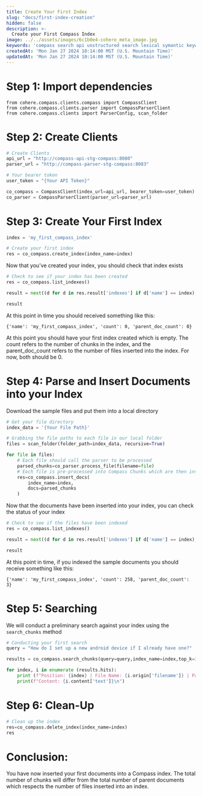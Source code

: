 ```yaml
---
title: Create Your First Index
slug: "docs/first-index-creation"
hidden: false
description: >-
  Create your First Compass Index
image: ../../assets/images/6c1b0e4-cohere_meta_image.jpg
keywords: 'compass search api unstructured search lexical symantic keyword rerank dense sparse'
createdAt: 'Mon Jan 27 2024 10:14:00 MST (U.S. Mountain Time)'
updatedAt: 'Mon Jan 27 2024 10:14:00 MST (U.S. Mountain Time)'
---
```


# Step 1: Import dependencies
```
from cohere.compass.clients.compass import CompassClient
from cohere.compass.clients.parser import CompassParserClient
from cohere.compass.clients import ParserConfig, scan_folder
```

# Step 2: Create Clients

```python
# Create Clients
api_url = "http://compass-api-stg-compass:8080"
parser_url = "http://compass-parser-stg-compass:8083"

# Your bearer token
user_token = "{Your API Token}"

co_compass = CompassClient(index_url=api_url, bearer_token=user_token)
co_parser = CompassParserClient(parser_url=parser_url)
```

# Step 3: Create Your First Index

```python
index = 'my_first_compass_index'

# Create your first index
res = co_compass.create_index(index_name=index)
```

Now that you’ve created your index, you should check that index exists

```python
# Check to see if your index has been created
res = co_compass.list_indexes()

result = next((d for d in res.result['indexes'] if d['name'] == index), None)

result
```

At this point in time you should received something like this: 

`{'name': 'my_first_compass_index', 'count': 0, 'parent_doc_count': 0}`

At this point you should have your first index created which is empty. The count refers to the number of chunks in the index, and the parent_doc_count refers to the number of files inserted into the index. For now, both should be 0.

# Step 4: Parse and Insert Documents into your Index

Download the sample files and put them into a local directory

```python
# Get your file directory
index_data = '{Your File Path}'

# Grabbing the file paths to each file in our local folder
files = scan_folder(folder_path=index_data, recursive=True)

for file in files:
    # Each file should call the parser to be processed
    parsed_chunks=co_parser.process_file(filename=file)
    # Each file is pre-processed into Compass Chunks which are then inserted into the Index
    res=co_compass.insert_docs(
        index_name=index,
        docs=parsed_chunks
    )
```

Now that the documents have been inserted into your index, you can check the status of your index

```python
# Check to see if the files have been indexed
res = co_compass.list_indexes()

result = next((d for d in res.result['indexes'] if d['name'] == index), None)

result
```

At this point in time, if you indexed the sample documents you should receive something like this: 

`{'name': 'my_first_compass_index', 'count': 258, 'parent_doc_count': 3}`

# Step 5: Searching

We will conduct a preliminary search against your index using the `search_chunks` method

```python
# Conducting your first search
query = "How do I set up a new android device if I already have one?"

results = co_compass.search_chunks(query=query,index_name=index,top_k=3)

for index, i in enumerate (results.hits):
    print (f"Position: {index} | File Name: {i.origin['filename']} | Page Number: {i.origin['page_number']}")
    print(f"Content: {i.content['text']}\n")
```

# Step 6: Clean-Up

```python
# Clean up the index
res=co_compass.delete_index(index_name=index)
res
```

# Conclusion:

You have now inserted your first documents into a Compass index. The total number of chunks will differ from the total number of parent documents which respects the number of files inserted into an index.
